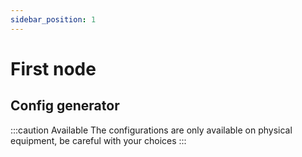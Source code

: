 ```yaml
---
sidebar_position: 1
---
```

# First node

## Config generator

:::caution Available
The configurations are only available on physical equipment, be careful with your choices
:::


<ConfigGenerator />